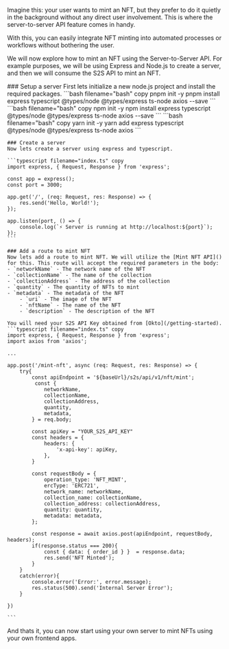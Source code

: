 
Imagine this: your user wants to mint an NFT, but they prefer to do it quietly in the background without any direct user involvement. This is where the server-to-server API feature comes in handy. 

With this, you can easily integrate NFT minting into automated processes or workflows without bothering the user. 

We will now explore how to mint an NFT using the Server-to-Server API. For example purposes, we will be using Express and Node.js to create a server, and then we will consume the S2S API to mint an NFT.

<Steps>
    ### Setup a server
    First lets initialize a new node.js project and install the required packages.
    <Tabs items={['pnpm', 'npm', 'yarn']}>
        <Tabs.Tab>
            ```bash filename="bash" copy
            pnpm init -y
            pnpm install express typescript @types/node @types/express ts-node axios --save
            ```
        </Tabs.Tab>
        <Tabs.Tab>
            ```bash filename="bash" copy
            npm init -y
            npm install express typescript @types/node @types/express ts-node axios --save
            ```
        </Tabs.Tab>
        <Tabs.Tab>
            ```bash filename="bash" copy
            yarn init -y
            yarn add express typescript @types/node @types/express ts-node axios
            ```
        </Tabs.Tab>
    </Tabs>

    ### Create a server
    Now lets create a server using express and typescript.
    
    ```typescript filename="index.ts" copy
    import express, { Request, Response } from 'express';

    const app = express();
    const port = 3000;

    app.get('/', (req: Request, res: Response) => {
        res.send('Hello, World!');
    });

    app.listen(port, () => {
        console.log(`⚡ Server is running at http://localhost:${port}`);
    });
    ```

    ### Add a route to mint NFT
    Now lets add a route to mint NFT. We will utilize the [Mint NFT API]() for this. This route will accept the required parameters in the body:
    - `networkName` - The network name of the NFT
    - `collectionName` - The name of the collection
    - `collectionAddress` - The address of the collection
    - `quantity` - The quantity of NFTs to mint
    - `metadata` - The metadata of the NFT
        - `uri` - The image of the NFT
        - `nftName` - The name of the NFT
        - `description` - The description of the NFT

    You will need your S2S API Key obtained from [Okto](/getting-started).
    ```typescript filename="index.ts" copy
    import express, { Request, Response } from 'express';
    import axios from 'axios';

    ...
    
    app.post('/mint-nft', async (req: Request, res: Response) => {
        try{
            const apiEndpoint = '${baseUrl}/s2s/api/v1/nft/mint';
             const {
                networkName,
                collectionName,
                collectionAddress,
                quantity,
                metadata,
            } = req.body;

            const apiKey = "YOUR_S2S_API_KEY"
            const headers = {
                headers: {
                    'x-api-key': apiKey,
                },
            }

            const requestBody = {
                operation_type: 'NFT_MINT',
                ercType: 'ERC721',
                network_name: networkName,
                collection_name: collectionName,
                collection_address: collectionAddress,
                quantity: quantity,
                metadata: metadata,
            };

            const response = await axios.post(apiEndpoint, requestBody, headers);
            if(response.status === 200){
                const { data: { order_id } }  = response.data;
                res.send('NFT Minted');
            }
        }
        catch(error){
            console.error('Error:', error.message);
            res.status(500).send('Internal Server Error');
        }

    })

    ```
</Steps>

And thats it, you can now start using your own server to mint NFTs using your own frontend apps.